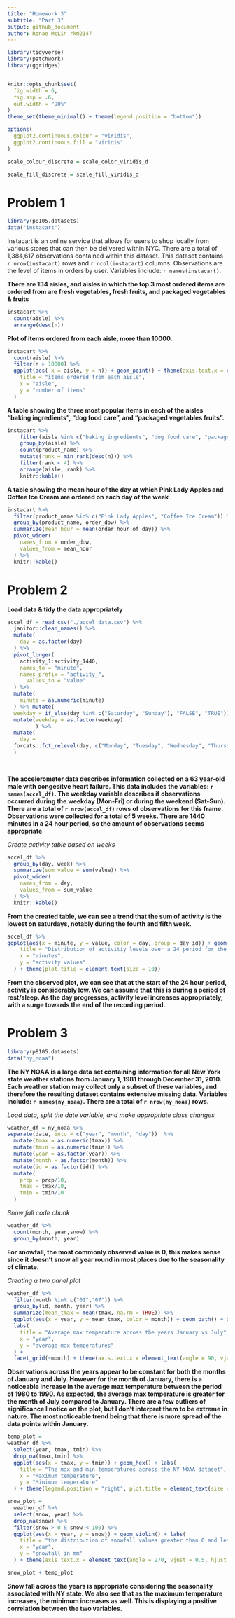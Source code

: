 ```yaml
---
title: "Homework 3"
subtitle: "Part 3"
output: github_document
author: Ronae McLin rkm2147
---
```



```r
library(tidyverse)
library(patchwork)
library(ggridges)


knitr::opts_chunk$set(
  fig.width = 6,
  fig.asp = .6,
  out.width = "90%"
)
theme_set(theme_minimal() + theme(legend.position = "bottom"))

options(
  ggplot2.continuous.colour = "viridis",
  ggplot2.continuous.fill = "viridis"
)

scale_colour_discrete = scale_color_viridis_d

scale_fill_discrete = scale_fill_viridis_d
```

# Problem 1

```r
library(p8105.datasets)
data("instacart")
```


Instacart is an online service that allows for users to shop locally from various stores that can then be delivered within NYC. There are a total of 1,384,617 observations contained within this dataset. This dataset contains `r nrow(instacart)` rows and `r ncol(instacart)` columns. Observations are the level of items in orders by user. Variables include: `r names(instacart)`. 

**There are 134 aisles, and aisles in which the top 3 most ordered items are ordered from are fresh vegetables, fresh fruits, and packaged vegetables & fruits** 

```r
instacart %>% 
  count(aisle) %>% 
  arrange(desc(n))
```


**Plot of items ordered from each aisle, more than 10000.**

```r
instacart %>% 
  count(aisle) %>% 
  filter(n > 10000) %>% 
  ggplot(aes( x = aisle, y = n)) + geom_point() + theme(axis.text.x = element_text(angle = 270, vjust = 0.5, hjust = 1)) + labs(
    title = "items ordered from each aisle",
    x = "aisle",
    y = "number of items"
  )
```

**A table showing the three most popular items in each of the aisles “baking ingredients”, “dog food care”, and “packaged vegetables fruits”.**

```r
instacart %>% 
	filter(aisle %in% c("baking ingredients", "dog food care", "packaged vegetables fruits")) %>% 
	group_by(aisle) %>% 
	count(product_name) %>% 
	mutate(rank = min_rank(desc(n))) %>% 
	filter(rank < 4) %>% 
	arrange(aisle, rank) %>% 
	knitr::kable()
```

**A table showing the mean hour of the day at which Pink Lady Apples and Coffee Ice Cream are ordered on each day of the week**

```r
instacart %>% 
  filter(product_name %in% c("Pink Lady Apples", "Coffee Ice Cream")) %>% 
  group_by(product_name, order_dow) %>% 
  summarize(mean_hour = mean(order_hour_of_day)) %>% 
  pivot_wider(
    names_from = order_dow,
    values_from = mean_hour
  ) %>% 
  knitr::kable()
```

# Problem 2

**Load data & tidy the data appropriately** 
```r
accel_df = read_csv("./accel_data.csv") %>% 
  janitor::clean_names() %>% 
  mutate(
    day = as.factor(day)
  ) %>% 
  pivot_longer(
    activity_1:activity_1440,
    names_to = "minute",
    names_prefix = "activity_",
      values_to = "value"
  ) %>% 
  mutate(
    minute = as.numeric(minute)
  ) %>% mutate(
  weekday = if_else(day %in% c("Saturday", "Sunday"), "FALSE", "TRUE")) %>% 
  mutate(weekday = as.factor(weekday)
         ) %>%
  mutate(
    day =  
  forcats::fct_relevel(day, c("Monday", "Tuesday", "Wednesday", "Thursday","Friday","Saturday", "Sunday"))
  )
  
 
```


**The accelerometer data describes information collected on a 63 year-old male with congesitve heart failure. This data includes the variables: `r names(accel_df)`. The weekday variable describes if observations occurred during the weekday (Mon-Fri) or during the weekend (Sat-Sun). There are a total of `r nrow(accel_df)` rows of observations for this frame. Observations were collected for a total of 5 weeks. There are 1440 minutes in a 24 hour period, so the amount of observations seems appropriate**
 
*Create activity table based on weeks*
```r
accel_df %>% 
  group_by(day, week) %>% 
  summarize(sum_value = sum(value)) %>%
  pivot_wider(
    names_from = day,
    values_from = sum_value
  ) %>% 
  knitr::kable()

```
 **From the created table, we can see a trend that the sum of activity is the lowest on saturdays, notably during the fourth and fifth week.**


```r

accel_df %>% 
ggplot(aes(x = minute, y = value, color = day, group = day_id)) + geom_line(alpha = .4) + geom_smooth(aes(group = day)) + labs(
    title = "Distribution of activitiy levels over a 24 period for the course of a week",
    x = "minutes",
    y = "activity values"
  ) + theme(plot.title = element_text(size = 10))
```

**From the observed plot, we can see that at the start of the 24 hour period, activity is considerably low.  We can assume that this is during a period of rest/sleep.  As the day progresses, activity level increases appropriately, with a surge towards the end of the recording period.**

# Problem 3


```r
library(p8105.datasets)
data("ny_noaa") 
```

**The NY NOAA is a large data set containing information for all New York state weather stations from January 1, 1981 through December 31, 2010. Each weather station may collect only a subset of these variables, and therefore the resulting dataset contains extensive missing data. Variables include: `r names(ny_noaa)`. There are a total of `r nrow(ny_noaa)` rows.** 

*Load data, split the date variable, and make appropriate class changes*

```r
weather_df = ny_noaa %>% 
separate(date, into = c("year", "month", "day"))  %>% 
  mutate(tmax = as.numeric(tmax)) %>% 
  mutate(tmin = as.numeric(tmin)) %>% 
  mutate(year = as.factor(year)) %>% 
  mutate(month = as.factor(month)) %>%
  mutate(id = as.factor(id)) %>% 
  mutate(
    prcp = prcp/10,
    tmax = tmax/10,
    tmin = tmin/10
  ) 
```


*Snow fall code chunk*
```r
weather_df %>% 
  count(month, year,snow) %>% 
  group_by(month, year) 
```

**For snowfall, the most commonly observed value is 0, this makes sense since it doesn't snow all year round in most places due to the seasonality of climate.**

*Creating a two panel plot*
```r
weather_df %>% 
  filter(month %in% c("01","07")) %>% 
  group_by(id, month, year) %>% 
  summarize(mean_tmax = mean(tmax, na.rm = TRUE)) %>% 
  ggplot(aes(x = year, y = mean_tmax, color = month)) + geom_path() + geom_point() +
  labs(
    title = "Average max temperature across the years January vs July",
    x = "year",
    y = "average max temperatures"
  ) +
  facet_grid(~month) + theme(axis.text.x = element_text(angle = 90, vjust = 0.5, hjust = 1))
```

**Observations across the years appear to be constant for both the months of January and July. However for the month of January, there is a noticeable increase in the average max temperature between the period of 1980 to 1990. As expected, the average max temperature is greater for the month of July compared to January. There are a few outliers of significance I notice on the plot, but I don't interpret them to be extreme in nature.  The most noticeable trend being that there is more spread of the data points within January.**


```r
temp_plot = 
weather_df %>% 
  select(year, tmax, tmin) %>% 
  drop_na(tmax,tmin) %>% 
  ggplot(aes(x = tmax, y = tmin)) + geom_hex() + labs(
    title = "The max and min temperatures across the NY NOAA dataset",
    x = "Maximum temperature",
    y = "Minimum temperature"
  ) + theme(legend.position = "right", plot.title = element_text(size = 5))
```


```r
snow_plot = 
  weather_df %>% 
  select(snow, year) %>% 
  drop_na(snow) %>% 
  filter(snow > 0 & snow < 100) %>% 
  ggplot(aes(x = year, y = snow)) + geom_violin() + labs(
    title = "the distribution of snowfall values greater than 0 and less than 100 by year",
    x = "year",
    y = "snowfall in mm"
  ) + theme(axis.text.x = element_text(angle = 270, vjust = 0.5, hjust = 1), plot.title = element_text(size = 5))
```

```r
snow_plot + temp_plot
```

**Snow fall across the years is appropriate considering the seasonality associated with NY state. We also see that as the maximum temperature increases, the minimum increases as well.  This is displaying a positive correlation between the two variables.**
